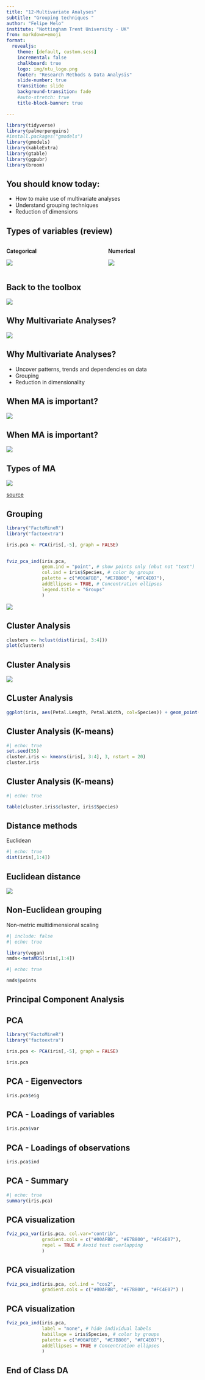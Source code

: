 ```yaml
---
title: "12-Multivariate Analyses"
subtitle: "Grouping techniques "
author: "Felipe Melo"
institute: "Nottingham Trent University - UK"
from: markdown+emoji
format:
  revealjs:
    theme: [default, custom.scss]
    incremental: false
    chalkboard: true
    logo: img/ntu_logo.png
    footer: "Research Methods & Data Analysis"
    slide-number: true
    transition: slide
    background-transition: fade
    #auto-stretch: true
    title-block-banner: true

---
```


```r
library(tidyverse)
library(palmerpenguins)
#install.packages("gmodels")
library(gmodels)
library(kableExtra)
library(gtable)
library(ggpubr)
library(broom)


```


## You should know today:

- How to make use of multivariate analyses
- Understand grouping techniques
- Reduction of dimensions



## Types of variables (review)

::::{.columns}
:::{.column .fragment}
**Categorical**

![](https://static-assets.codecademy.com/Courses/Hypothesis-Testing/Intro_to_variable_types_3.png)

:::

:::{.column .fragment}
**Numerical**

![](https://static-assets.codecademy.com/Courses/Hypothesis-Testing/Intro_to_variable_types_4.png)

:::
::::

## Back to the toolbox

![](img/toolkit.png){fig-align="center"}

## Why Multivariate Analyses?

![](https://imgs.xkcd.com/comics/linear_regression.png){fig-align=center}

## Why Multivariate Analyses?

- Uncover patterns, trends and dependencies on data
- Grouping
- Reduction in dimensionality

## When MA is important?

![](https://upload.wikimedia.org/wikipedia/commons/6/66/Univariate_vs._Multivariate.jpg){fig-align="center"}

## When MA is important?

![](https://science.uct.ac.za/sites/default/files/content_migration/science_uct_ac_za/708/images/Multivariate.png){fig-align="center"}

## Types of MA
![](https://www.shimadzu.com/an/sites/shimadzu.com.an/files/d7/ckeditor/an/uv/support/uv/ap/n9j25k000003abud-img/n9j25k000003ac2n.jpg)

:::{.footer}
[source](https://www.shimadzu.com/an/service-support/technical-support/technical-information/uv-vis/uv-ap/multivariate/index.html)
:::

## Grouping

```r
library("FactoMineR")
library("factoextra")

iris.pca <- PCA(iris[,-5], graph = FALSE)


fviz_pca_ind(iris.pca,
             geom.ind = "point", # show points only (nbut not "text")
             col.ind = iris$Species, # color by groups
             palette = c("#00AFBB", "#E7B800", "#FC4E07"),
             addEllipses = TRUE, # Concentration ellipses
             legend.title = "Groups"
             )

```

![](https://www.sthda.com/english/sthda-upload/figures/principal-component-methods/006-principal-component-analysis-individuals-factor-map-color-by-groups-1.png)

## Cluster Analysis

```r
clusters <- hclust(dist(iris[, 3:4]))
plot(clusters)

```

## Cluster Analysis

![](https://blog.bismart.com/hubfs/Imported_Blog_Media/Clustering%26clasification-Animales-Sep-26-2023-09-13-22-7262-AM.gif)

## CLuster Analysis

```r

ggplot(iris, aes(Petal.Length, Petal.Width, col=Species)) + geom_point() + ggtitle("iris scatter plot")

```

## Cluster Analysis (K-means)

```r
#| echo: true
set.seed(55)
cluster.iris <- kmeans(iris[, 3:4], 3, nstart = 20)
cluster.iris
```

## Cluster Analysis (K-means)

```r
#| echo: true

table(cluster.iris$cluster, iris$Species)

```

## Distance methods

Euclidean

```r
#| echo: true
dist(iris[,1:4])

```

## Euclidean distance

![](img/euclidean.png)

## Non-Euclidean grouping
Non-metric multidimensional scaling

```r
#| include: false
#| echo: true

library(vegan)
nmds<-metaMDS(iris[,1:4])
```


```r
#| echo: true

nmds$points
```

## Principal Component Analysis{.center}

## PCA

```r
library("FactoMineR")
library("factoextra")

iris.pca <- PCA(iris[,-5], graph = FALSE)

iris.pca

```

## PCA - Eigenvectors

```r
iris.pca$eig

```

## PCA - Loadings of variables

```r
iris.pca$var

```

## PCA - Loadings of observations

```r

iris.pca$ind

```

## PCA - Summary

```r
#| echo: true
summary(iris.pca)
```

## PCA visualization

```r
fviz_pca_var(iris.pca, col.var="contrib",
             gradient.cols = c("#00AFBB", "#E7B800", "#FC4E07"),
             repel = TRUE # Avoid text overlapping
             )

```


## PCA visualization

```r
fviz_pca_ind(iris.pca, col.ind = "cos2",
             gradient.cols = c("#00AFBB", "#E7B800", "#FC4E07") )
```

## PCA visualization

```r
fviz_pca_ind(iris.pca,
             label = "none", # hide individual labels
             habillage = iris$Species, # color by groups
             palette = c("#00AFBB", "#E7B800", "#FC4E07"),
             addEllipses = TRUE # Concentration ellipses
             )
```

## End of Class DA


